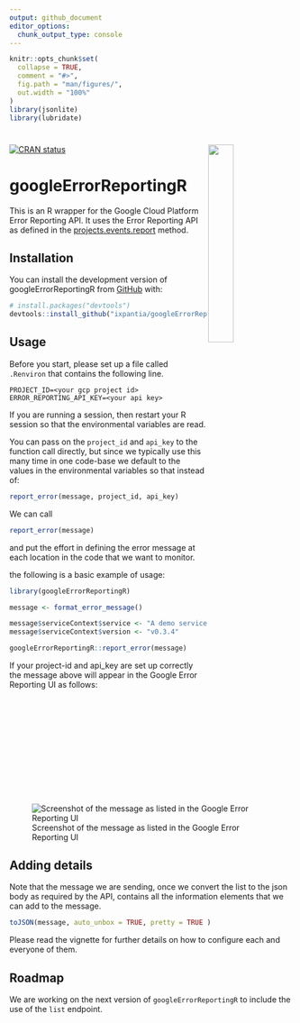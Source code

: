 ```yaml
---
output: github_document
editor_options: 
  chunk_output_type: console
---
```


<!-- README.md is generated from README.Rmd. Please edit that file -->

```r
knitr::opts_chunk$set(
  collapse = TRUE,
  comment = "#>",
  fig.path = "man/figures/",
  out.width = "100%"
)
library(jsonlite)
library(lubridate)
```


<!-- badges: start -->
# <a><img src="https://storage.googleapis.com/ixplorer/googleErrorReportingR.svg" align="right" width="30%"></a>
[![CRAN status](https://www.r-pkg.org/badges/version/googleErrorReportingR)](https://cran.r-project.org/package=googleErrorReportingR)
<!-- badges: end -->

# googleErrorReportingR
This is an R wrapper for the Google Cloud Platform Error Reporting API. It uses
the Error Reporting API as defined in the [projects.events.report](https://cloud.google.com/error-reporting/reference/rest/v1beta1/projects.events/report)
method.


## Installation

You can install the development version of googleErrorReportingR from
[GitHub](https://github.com/) with:

``` r
# install.packages("devtools")
devtools::install_github("ixpantia/googleErrorReportingR")
```

## Usage
Before you start, please set up a file called `.Renviron` that contains the
following line.

```
PROJECT_ID=<your gcp project id>
ERROR_REPORTING_API_KEY=<your api key>
```

If you are running a session, then restart your R session so that the
environmental variables are read.

You can pass on the `project_id` and `api_key` to the function call directly,
but since we typically use this many time in one code-base we default to the
values in the environmental variables so that instead of:

```r
report_error(message, project_id, api_key)
```

We can call

```r
report_error(message)
```

and put the effort in defining the error message at each location in the code
that we want to monitor.

the following is a basic example of usage:

```r
library(googleErrorReportingR)

message <- format_error_message()

message$serviceContext$service <- "A demo service"
message$serviceContext$version <- "v0.3.4"

googleErrorReportingR::report_error(message)
```

If your project-id and api_key are set up correctly the message above will
appear in the Google Error Reporting UI as follows:

![Screenshot of the message as listed in the Google Error Reporting UI](man/figures/google_error_reporting_ui.png)

## Adding details
Note that the message we are sending, once we convert the list to the json body
as required by the API, contains all the information elements that we can add to
the message.

```r
toJSON(message, auto_unbox = TRUE, pretty = TRUE )
```

Please read the vignette for further details on how to configure each and
everyone of them.

## Roadmap
We are working on the next version of `googleErrorReportingR` to include the use
of the `list` endpoint.
